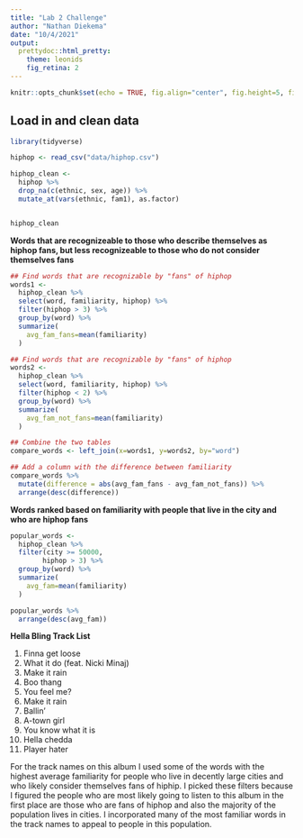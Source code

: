 ---
title: "Lab 2 Challenge"
author: "Nathan Diekema"
date: "10/4/2021"
output: 
  prettydoc::html_pretty: 
    theme: leonids
    fig_retina:	2
---

```{r setup, include=FALSE}
knitr::opts_chunk$set(echo = TRUE, fig.align="center", fig.height=5, fig.width=10)
```

## Load in and clean data

```{r message=FALSE, warning=FALSE}
library(tidyverse)

hiphop <- read_csv("data/hiphop.csv")
```

```{r message=FALSE, warning=FALSE}

hiphop_clean <- 
  hiphop %>% 
  drop_na(c(ethnic, sex, age)) %>% 
  mutate_at(vars(ethnic, fam1), as.factor)


hiphop_clean
```


**Words that are recognizeable to those who describe themselves as hiphop fans, but less recognizeable to those who do not consider themselves fans**

```{r message=FALSE, warning=FALSE}

## Find words that are recognizable by "fans" of hiphop
words1 <- 
  hiphop_clean %>% 
  select(word, familiarity, hiphop) %>% 
  filter(hiphop > 3) %>% 
  group_by(word) %>% 
  summarize(
    avg_fam_fans=mean(familiarity)
  )

## Find words that are recognizable by "fans" of hiphop
words2 <- 
  hiphop_clean %>% 
  select(word, familiarity, hiphop) %>% 
  filter(hiphop < 2) %>% 
  group_by(word) %>% 
  summarize(
    avg_fam_not_fans=mean(familiarity)
  )

## Combine the two tables
compare_words <- left_join(x=words1, y=words2, by="word")

## Add a column with the difference between familiarity
compare_words %>% 
  mutate(difference = abs(avg_fam_fans - avg_fam_not_fans)) %>% 
  arrange(desc(difference))

```

**Words ranked based on familiarity with people that live in the city and who are hiphop fans**

```{r message=FALSE, warning=FALSE}
popular_words <-
  hiphop_clean %>% 
  filter(city >= 50000,
        hiphop > 3) %>% 
  group_by(word) %>% 
  summarize(
    avg_fam=mean(familiarity)
  )

popular_words %>% 
  arrange(desc(avg_fam))

```


**Hella Bling Track List**

1. Finna get loose 
2. What it do (feat. Nicki Minaj)
3. Make it rain 
4. Boo thang
5. You feel me?
6. Make it rain
7. Ballin'
8. A-town girl
9. You know what it is
10. Hella chedda
11. Player hater

For the track names on this album I used some of the words with the highest average familiarity for people who live in decently large cities and who likely consider themselves fans of hiphip. I picked these filters because I figured the people who are most likely going to listen to this album in the first place are those who are fans of hiphop and also the majority of the population lives in cities. I incorporated many of the most familiar words in the track names to appeal to people in this population.

